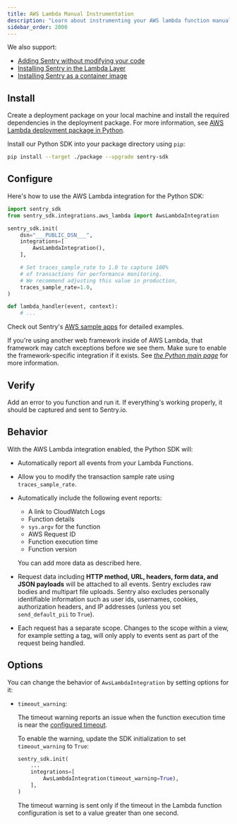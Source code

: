 ```yaml
---
title: AWS Lambda Manual Instrumentation
description: "Learn about instrumenting your AWS lambda function manually using Sentry."
sidebar_order: 2000
---
```


<Note>

We also support:

- [Adding Sentry without modifying your code](/product/integrations/cloud-monitoring/aws-lambda/)
- [Installing Sentry in the Lambda Layer](/platforms/python/integrations/aws-lambda/manual-layer/)
- [Installing Sentry as a container image](/platforms/python/integrations/aws-lambda/container-image/)

</Note>

## Install

Create a deployment package on your local machine and install the required dependencies in the deployment package.
For more information, see [AWS Lambda deployment package in Python](https://docs.aws.amazon.com/lambda/latest/dg/python-package.html).

Install our Python SDK into your package directory using `pip`:

```bash
pip install --target ./package --upgrade sentry-sdk
```

## Configure

Here's how to use the AWS Lambda integration for the Python SDK:

<SignInNote />

```python
import sentry_sdk
from sentry_sdk.integrations.aws_lambda import AwsLambdaIntegration

sentry_sdk.init(
    dsn="___PUBLIC_DSN___",
    integrations=[
        AwsLambdaIntegration(),
    ],

    # Set traces_sample_rate to 1.0 to capture 100%
    # of transactions for performance monitoring.
    # We recommend adjusting this value in production,
    traces_sample_rate=1.0,
)

def lambda_handler(event, context):
    # ...
```

Check out Sentry's [AWS sample apps](https://github.com/getsentry/examples/tree/master/aws-lambda/python) for detailed examples.

<Alert level="info" title="Note">

If you're using another web framework inside of AWS Lambda, that framework may catch exceptions before we see them. Make sure to enable the framework-specific integration if it exists. See [_the Python main page_](/platforms/python/) for more information.

</Alert>

## Verify

Add an error to you function and run it. If everything's working properly, it should be captured and sent to Sentry.io.

## Behavior

With the AWS Lambda integration enabled, the Python SDK will:

- Automatically report all events from your Lambda Functions.
- Allow you to <PlatformLink to="/configuration/filtering/">modify the transaction sample rate</PlatformLink> using `traces_sample_rate`.
- Automatically include the following event reports:

  - A link to CloudWatch Logs
  - Function details
  - `sys.argv` for the function
  - AWS Request ID
  - Function execution time
  - Function version

  You can add more data as described <PlatformLink to="/enriching-events/">here</PlatformLink>.

- Request data including **HTTP method, URL, headers, form data, and JSON payloads** will be attached to all events. Sentry excludes raw bodies and multipart file uploads. Sentry also excludes personally identifiable information such as user ids, usernames, cookies, authorization headers, and IP addresses (unless you set `send_default_pii` to `True`).

- Each request has a separate scope. Changes to the scope within a view, for example setting a tag, will only apply to events sent as part of the request being handled.

## Options

You can change the behavior of `AwsLambdaIntegration` by setting options for it:

- `timeout_warning`:

  The timeout warning reports an issue when the function execution time is near
  the [configured timeout](https://docs.aws.amazon.com/lambda/latest/dg/configuration-console.html).

  To enable the warning, update the SDK initialization to set `timeout_warning` to `True`:

  ```python
  sentry_sdk.init(
      ...
      integrations=[
          AwsLambdaIntegration(timeout_warning=True),
      ],
  )
  ```

  The timeout warning is sent only if the timeout in the Lambda function configuration is set to a value greater than one second.
